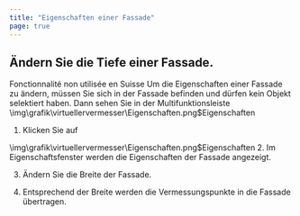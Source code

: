 ```yaml
---
title: "Eigenschaften einer Fassade"
page: true
---
```

## &#196;ndern Sie die Tiefe einer Fassade.
<Success>
 <Bold> Fonctionnalit&#233; non utilis&#233;e en Suisse </Bold> 
</Success>

<GeoMapper>
Um die Eigenschaften einer Fassade zu &#228;ndern, m&#252;ssen Sie sich in der Fassade befinden und d&#252;rfen kein Objekt selektiert haben.
Dann sehen Sie in der Multifunktionsleiste 
<Image>\img\grafik\virtuellervermesser\Eigenschaften.png$Eigenschaften</Image>


1. Klicken Sie auf  


<Image>\img\grafik\virtuellervermesser\Eigenschaften.png$Eigenschaften</Image>
2.  Im Eigenschaftsfenster werden die Eigenschaften der Fassade angezeigt.


3.  &#196;ndern Sie die Breite der Fassade.


4.  Entsprechend der Breite werden die Vermessungspunkte in die Fassade &#252;bertragen. 





</GeoMapper>
